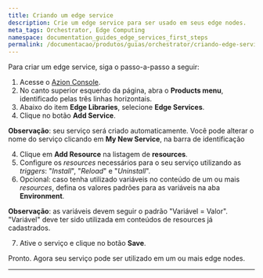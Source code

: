 ```yaml
---
title: Criando um edge service
description: Crie um edge service para ser usado em seus edge nodes.
meta_tags: Orchestrator, Edge Computing
namespace: documentation_guides_edge_services_first_steps
permalink: /documentacao/produtos/guias/orchestrator/criando-edge-service/
---
```


Para criar um edge service, siga o passo-a-passo a seguir:

1. Acesse o [Azion Console](https://console.azion.com).
2. No canto superior esquerdo da página, abra o **Products menu**, identificado pelas três linhas horizontais.
3. Abaixo do item **Edge Libraries**, selecione **Edge Services**.
4. Clique no botão **Add Service**.

**Observação**: seu serviço será criado automaticamente. Você pode alterar o nome do serviço clicando em **My New Service**, na barra de identificação

4. Clique em **Add Resource** na listagem de **resources**.
5. Configure os *resources* necessários para o seu serviço utilizando as *triggers*: "*Install*", "*Reload*" e "*Uninstall*".
6. Opcional: caso tenha utilizado variáveis no conteúdo de um ou mais *resources*, defina os valores padrões para as variáveis na aba **Environment**. 

**Observação**: as variáveis devem seguir o padrão "Variável = Valor". "Variável" deve ter sido utilizada em conteúdos de resources já cadastrados.

7. Ative o serviço e clique no botão **Save**.

Pronto. Agora seu serviço pode ser utilizado em um ou mais edge nodes.



---

